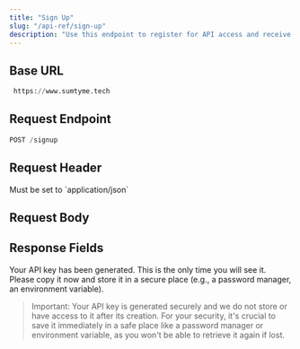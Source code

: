 ```yaml
---
title: "Sign Up"
slug: "/api-ref/sign-up"
description: "Use this endpoint to register for API access and receive your unique API key."
---
```


## Base URL

```python
 https://www.sumtyme.tech
```

## Request Endpoint

```python
POST /signup
```

## Request Header

<ParamField header="Content-Type" type="string" required>
  Must be set to `application/json`
</ParamField>

## Request Body

<ParamField body="company_id" type="string">
  
</ParamField>

<ParamField body="email" type="string" required>
  
</ParamField>

<ParamField body="password" type="string" required>
  
</ParamField>

<ParamField body="confirm_password" type="string" required>
  
</ParamField>

## Response Fields

<ResponseField name="message" type="string">
  Your API key has been generated. This is the only time you will see it. Please copy it now and store it in a secure place (e.g., a password manager, an environment variable).
</ResponseField>

<ResponseField name="email" type="string">
  
</ResponseField>

<ResponseField name="api_key" type="string">

</ResponseField>

> Important: Your API key is generated securely and we do not store or have access to it after its creation. For your security, it's crucial to save it immediately in a safe place like a password manager or environment variable, as you won't be able to retrieve it again if lost.
